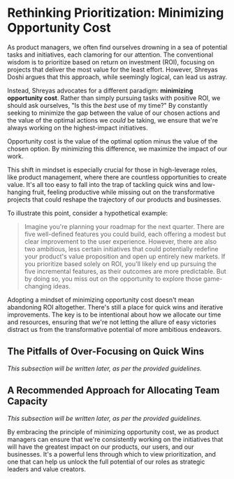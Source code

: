 
# Rethinking Prioritization: Minimizing Opportunity Cost

As product managers, we often find ourselves drowning in a sea of potential tasks and initiatives, each clamoring for our attention. The conventional wisdom is to prioritize based on return on investment (ROI), focusing on projects that deliver the most value for the least effort. However, Shreyas Doshi argues that this approach, while seemingly logical, can lead us astray.

Instead, Shreyas advocates for a different paradigm: **minimizing opportunity cost**. Rather than simply pursuing tasks with positive ROI, we should ask ourselves, "Is this the *best* use of my time?" By constantly seeking to minimize the gap between the value of our chosen actions and the value of the optimal actions we *could* be taking, we ensure that we're always working on the highest-impact initiatives.

<Callout>
Opportunity cost is the value of the optimal option minus the value of the chosen option. By minimizing this difference, we maximize the impact of our work.
</Callout>

This shift in mindset is especially crucial for those in high-leverage roles, like product management, where there are countless opportunities to create value. It's all too easy to fall into the trap of tackling quick wins and low-hanging fruit, feeling productive while missing out on the transformative projects that could reshape the trajectory of our products and businesses.

To illustrate this point, consider a hypothetical example:

> Imagine you're planning your roadmap for the next quarter. There are five well-defined features you could build, each offering a modest but clear improvement to the user experience. However, there are also two ambitious, less certain initiatives that could potentially redefine your product's value proposition and open up entirely new markets. If you prioritize based solely on ROI, you'll likely end up pursuing the five incremental features, as their outcomes are more predictable. But by doing so, you miss out on the opportunity to explore those game-changing ideas.

Adopting a mindset of minimizing opportunity cost doesn't mean abandoning ROI altogether. There's still a place for quick wins and iterative improvements. The key is to be intentional about how we allocate our time and resources, ensuring that we're not letting the allure of easy victories distract us from the transformative potential of more ambitious endeavors.

## The Pitfalls of Over-Focusing on Quick Wins

*This subsection will be written later, as per the provided guidelines.*

## A Recommended Approach for Allocating Team Capacity

*This subsection will be written later, as per the provided guidelines.*

By embracing the principle of minimizing opportunity cost, we as product managers can ensure that we're consistently working on the initiatives that will have the greatest impact on our products, our users, and our businesses. It's a powerful lens through which to view prioritization, and one that can help us unlock the full potential of our roles as strategic leaders and value creators.